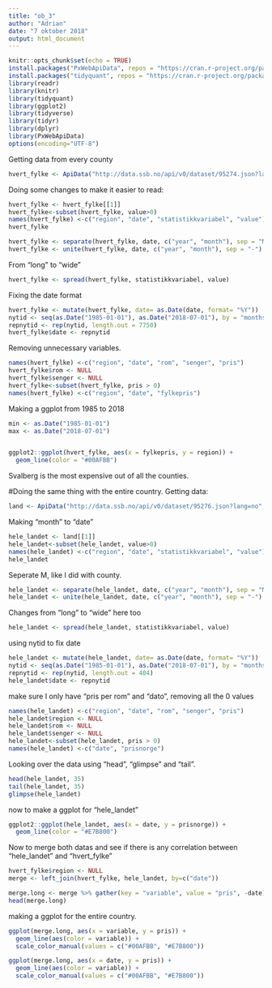 ```yaml
---
title: "ob_3"
author: "Adrian"
date: "7 oktober 2018"
output: html_document
---
```


```r
knitr::opts_chunk$set(echo = TRUE)
install.packages("PxWebApiData", repos = "https://cran.r-project.org/package=PxWebApiData")
install.packages("tidyquant", repos = "https://cran.r-project.org/package=tidyquant")
library(readr)
library(knitr)
library(tidyquant)
library(ggplot2)
library(tidyverse)
library(tidyr)
library(dplyr)
library(PxWebApiData)
options(encoding="UTF-8")
```
Getting data from every county
```r
hvert_fylke <- ApiData("http://data.ssb.no/api/v0/dataset/95274.json?lang=no", getDataByGET = TRUE, col_types = cols(`måned` = col_date(format = "%Y%m")))
```
Doing some changes to make it easier to read: 
```r
hvert_fylke <- hvert_fylke[[1]]
hvert_fylke<-subset(hvert_fylke, value>0)
names(hvert_fylke) <-c("region", "date", "statistikkvariabel", "value")
hvert_fylke
```
```r
hvert_fylke <- separate(hvert_fylke, date, c("year", "month"), sep = "M")
hvert_fylke <- unite(hvert_fylke, date, c("year", "month"), sep = "-")
```
From "long" to "wide"
```r
hvert_fylke <- spread(hvert_fylke, statistikkvariabel, value)
```
Fixing the date format
```r
hvert_fylke <- mutate(hvert_fylke, date= as.Date(date, format= "%Y"))
nytid <- seq(as.Date("1985-01-01"), as.Date("2018-07-01"), by = "months")
repnytid <- rep(nytid, length.out = 7750)
hvert_fylke$date <- repnytid
```
Removing unnecessary variables. 
```r
names(hvert_fylke) <-c("region", "date", "rom", "senger", "pris")
hvert_fylke$rom <- NULL 
hvert_fylke$senger <- NULL
hvert_fylke<-subset(hvert_fylke, pris > 0)
names(hvert_fylke) <-c("region", "date", "fylkepris")
```
Making a ggplot from 1985 to 2018
```r
min <- as.Date("1985-01-01")
max <- as.Date("2018-07-01")


ggplot2::ggplot(hvert_fylke, aes(x = fylkepris, y = region)) +
  geom_line(color = "#00AFBB")
```

Svalberg is the most expensive out of all the counties. 


#Doing the same thing with the entire country. 
Getting data: 
```r
land <- ApiData("http://data.ssb.no/api/v0/dataset/95276.json?lang=no", getDataByGET = TRUE)
```
Making "month" to "date"
```r
hele_landet <- land[[1]]
hele_landet<-subset(hele_landet, value>0)
names(hele_landet) <-c("region", "date", "statistikkvariabel", "value")
hele_landet
```
Seperate M, like I did with county. 
```r
hele_landet <- separate(hele_landet, date, c("year", "month"), sep = "M")
hele_landet <- unite(hele_landet, date, c("year", "month"), sep = "-")
```

Changes from "long" to "wide" here too
```r
hele_landet <- spread(hele_landet, statistikkvariabel, value)
```
using nytid to fix date
```r
hele_landet <- mutate(hele_landet, date= as.Date(date, format= "%Y"))
nytid <- seq(as.Date("1985-01-01"), as.Date("2018-07-01"), by = "months")
repnytid <- rep(nytid, length.out = 404)
hele_landet$date <- repnytid
```

make sure I only have "pris per rom" and "dato", removing all the 0 values
```r
names(hele_landet) <-c("region", "date", "rom", "senger", "pris")
hele_landet$region <- NULL
hele_landet$rom <- NULL
hele_landet$senger <- NULL
hele_landet<-subset(hele_landet, pris > 0)
names(hele_landet) <-c("date", "prisnorge")
```
Looking over the data using "head", "glimpse" and "tail".
```r
head(hele_landet, 35)
tail(hele_landet, 35)
glimpse(hele_landet)
```
now to make a ggplot for "hele_landet"
```r
ggplot2::ggplot(hele_landet, aes(x = date, y = prisnorge)) +
  geom_line(color = "#E7B800")
```


Now to merge both datas and see if there is any correlation between "hele_landet" and "hvert_fylke"
```r
hvert_fylke$region <- NULL
merge <- left_join(hvert_fylke, hele_landet, by=c("date"))
```

```r
merge.long <- merge %>% gather(key = "variable", value = "pris", -date)
head(merge.long)
```








making a ggplot for the entire country. 
```r
ggplot(merge.long, aes(x = variable, y = pris)) + 
  geom_line(aes(color = variable)) +
  scale_color_manual(values = c("#00AFBB", "#E7B800"))
```
```r
ggplot(merge.long, aes(x = date, y = pris)) + 
  geom_line(aes(color = variable)) +
  scale_color_manual(values = c("#00AFBB", "#E7B800"))
```














